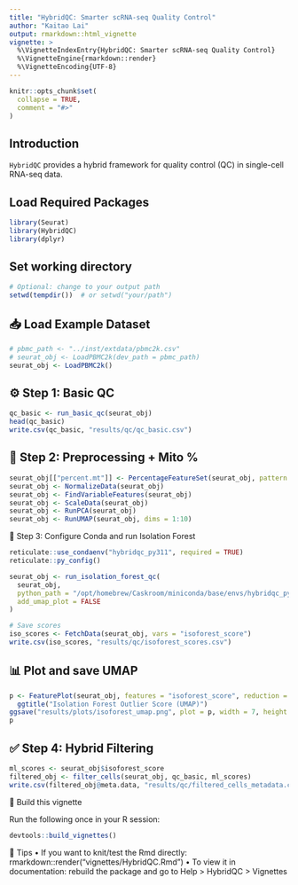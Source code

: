 ```yaml
---  
title: "HybridQC: Smarter scRNA-seq Quality Control"
author: "Kaitao Lai"
output: rmarkdown::html_vignette
vignette: >
  %\VignetteIndexEntry{HybridQC: Smarter scRNA-seq Quality Control}
  %\VignetteEngine{rmarkdown::render}
  %\VignetteEncoding{UTF-8}
---
```


```r
knitr::opts_chunk$set(
  collapse = TRUE,
  comment = "#>"
)
```

## Introduction

`HybridQC` provides a hybrid framework for quality control (QC) in single-cell RNA-seq data.

## Load Required Packages

```r
library(Seurat)
library(HybridQC)
library(dplyr)
```

## Set working directory
```r
# Optional: change to your output path
setwd(tempdir())  # or setwd("your/path")
```

## 📥 Load Example Dataset

```r
# pbmc_path <- "../inst/extdata/pbmc2k.csv"
# seurat_obj <- LoadPBMC2k(dev_path = pbmc_path)
seurat_obj <- LoadPBMC2k()
```

## ⚙️ Step 1: Basic QC

```r
qc_basic <- run_basic_qc(seurat_obj)
head(qc_basic)
write.csv(qc_basic, "results/qc/qc_basic.csv")
```

## 🧬 Step 2: Preprocessing + Mito %
```r
seurat_obj[["percent.mt"]] <- PercentageFeatureSet(seurat_obj, pattern = "^MT-")
seurat_obj <- NormalizeData(seurat_obj)
seurat_obj <- FindVariableFeatures(seurat_obj)
seurat_obj <- ScaleData(seurat_obj)
seurat_obj <- RunPCA(seurat_obj)
seurat_obj <- RunUMAP(seurat_obj, dims = 1:10)
```

🧠 Step 3: Configure Conda and run Isolation Forest
```r
reticulate::use_condaenv("hybridqc_py311", required = TRUE)
reticulate::py_config()

seurat_obj <- run_isolation_forest_qc(
  seurat_obj,
  python_path = "/opt/homebrew/Caskroom/miniconda/base/envs/hybridqc_py311/bin/python",
  add_umap_plot = FALSE
)

# Save scores
iso_scores <- FetchData(seurat_obj, vars = "isoforest_score")
write.csv(iso_scores, "results/qc/isoforest_scores.csv")
```

## 📊 Plot and save UMAP
```r
p <- FeaturePlot(seurat_obj, features = "isoforest_score", reduction = "umap") +
  ggtitle("Isolation Forest Outlier Score (UMAP)")
ggsave("results/plots/isoforest_umap.png", plot = p, width = 7, height = 5)
p
```

## ✅ Step 4: Hybrid Filtering
```r
ml_scores <- seurat_obj$isoforest_score
filtered_obj <- filter_cells(seurat_obj, qc_basic, ml_scores)
write.csv(filtered_obj@meta.data, "results/qc/filtered_cells_metadata.csv")
```

🔄 Build this vignette

Run the following once in your R session:
```r
devtools::build_vignettes()
```

🧠 Tips
• If you want to knit/test the Rmd directly: rmarkdown::render("vignettes/HybridQC.Rmd")
• To view it in documentation: rebuild the package and go to Help > HybridQC > Vignettes
